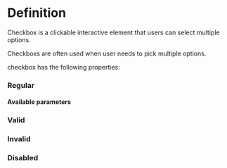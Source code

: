 

<Meta of={CheckboxStories} />

# Definition

Checkbox is a clickable interactive element that users can select multiple options.

Checkboxs are often used when user needs to pick multiple options.

checkbox has the following properties:

### Regular

<Canvas of={CheckboxStories.Regular} />

#### Available parameters

<Controls />

### Valid

<Canvas of={CheckboxStories.Valid} />

### Invalid

<Canvas of={CheckboxStories.Invalid} />

### Disabled

<Canvas of={CheckboxStories.Disabled} />
